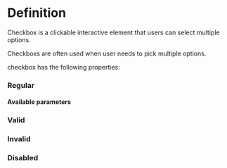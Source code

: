 

<Meta of={CheckboxStories} />

# Definition

Checkbox is a clickable interactive element that users can select multiple options.

Checkboxs are often used when user needs to pick multiple options.

checkbox has the following properties:

### Regular

<Canvas of={CheckboxStories.Regular} />

#### Available parameters

<Controls />

### Valid

<Canvas of={CheckboxStories.Valid} />

### Invalid

<Canvas of={CheckboxStories.Invalid} />

### Disabled

<Canvas of={CheckboxStories.Disabled} />
